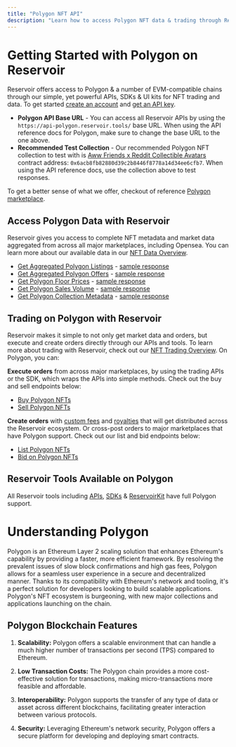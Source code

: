```yaml
---
title: "Polygon NFT API"
description: "Learn how to access Polygon NFT data & trading through Reservoir's developer tools"
---
```


# Getting Started with Polygon on Reservoir

Reservoir offers access to Polygon & a number of EVM-compatible chains through our simple, yet powerful APIs, SDKs & UI kits for NFT trading and data. To get started [create an account](https://dashboard.reservoir.tools/) and [get an API key](/reference/dashboard-sign-up).

* **Polygon API Base URL** - You can access all Reservoir APIs by using the `https://api-polygon.reservoir.tools/` base URL. When using the API reference docs for Polygon, make sure to change the base URL to the one above.
* **Recommended Test Collection** - Our recommended Polygon NFT collection to test with is [Aww Friends x Reddit Collectible Avatars](https://polygonscan.com/address/0x6acb8fb82880d39c2b8446f8778a14d34ee6cfb7) contract address: `0x6acb8fb82880d39c2b8446f8778a14d34ee6cfb7`. When using the API reference docs, use the collection above to test responses.

To get a better sense of what we offer, checkout of reference [Polygon marketplace](https://marketplace.reservoir.tools/collection/polygon/0x670fd103b1a08628e9557cd66b87ded841115190).

## Access Polygon Data with Reservoir

Reservoir gives you access to complete NFT metadata and market data aggregated from across all major marketplaces, including Opensea. You can learn more about our available data in our [NFT Data Overview](/reference/nft-data-overview).

* [Get Aggregated Polygon Listings](/reference/getordersasksv4) - [sample response](https://api-polygon.reservoir.tools/orders/asks/v4?contracts=0x6acb8fb82880d39c2b8446f8778a14d34ee6cfb7)
* [Get Aggregated Polygon Offers](/reference/getordersbidsv5) - [sample response](https://api-polygon.reservoir.tools/orders/bids/v5?contracts=0x6acb8fb82880d39c2b8446f8778a14d34ee6cfb7)
* [Get Polygon Floor Prices](/reference/getcollectionsv5) - [sample response](https://api-polygon.reservoir.tools/collections/0x6acB8fb82880d39c2B8446F8778A14d34Ee6cFb7/attributes/explore/v4)
* [Get Polygon Sales Volume](/reference/getcollectionsdailyvolumesv1) - [sample response](https://api-polygon.reservoir.tools/collections/daily-volumes/v1?id=0x6acB8fb82880d39c2B8446F8778A14d34Ee6cFb7)
* [Get Polygon Collection Metadata](/reference/gettokensv6) - [sample response](https://api-polygon.reservoir.tools/tokens/v6?collection=0x6acB8fb82880d39c2B8446F8778A14d34Ee6cFb7)

## Trading on Polygon with Reservoir

Reservoir makes it simple to not only get market data and orders, but execute and create orders directly through our APIs and tools. To learn more about trading with Reservoir, check out our [NFT Trading Overview](/reference/creating-and-filling-orders). On Polygon, you can:

**Execute orders** from across major marketplaces, by using the trading APIs or the SDK, which wraps the APIs into simple methods. Check out the buy and sell endpoints below:

* [Buy Polygon NFTs](/reference/postexecutebuyv7)
* [Sell Polygon NFTs](/reference/postexecutesellv7)

**Create orders** with [custom fees](/docs/custom-fees) and [royalties](/docs/royalties) that will get distributed across the Reservoir ecosystem. Or cross-post orders to major marketplaces that have Polygon support. Check out our list and bid endpoints below:

* [List Polygon NFTs](/reference/postexecutelistv5)
* [Bid on Polygon NFTs](/reference/postexecutebidv5)

## Reservoir Tools Available on Polygon

All Reservoir tools including [APIs](/reference/overview), [SDKs](/reference/reservoir-sdk-jstsnode) & [ReservoirKit](/reference/reservoirkit) have full Polygon support.

# Understanding Polygon

Polygon is an Ethereum Layer 2 scaling solution that enhances Ethereum's capability by providing a faster, more efficient framework. By resolving the prevalent issues of slow block confirmations and high gas fees, Polygon allows for a seamless user experience in a secure and decentralized manner. Thanks to its compatibility with Ethereum's network and tooling, it's a perfect solution for developers looking to build scalable applications. Polygon's NFT ecosystem is burgeoning, with new major collections and applications launching on the chain.

## Polygon Blockchain Features

1. **Scalability:** Polygon offers a scalable environment that can handle a much higher number of transactions per second (TPS) compared to Ethereum.

2. **Low Transaction Costs:** The Polygon chain provides a more cost-effective solution for transactions, making micro-transactions more feasible and affordable.

3. **Interoperability:** Polygon supports the transfer of any type of data or asset across different blockchains, facilitating greater interaction between various protocols.

4. **Security:** Leveraging Ethereum's network security, Polygon offers a secure platform for developing and deploying smart contracts.
